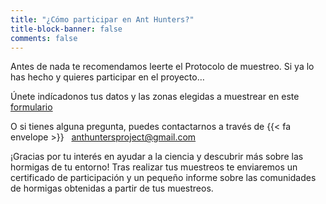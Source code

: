 ```yaml
---
title: "¿Cómo participar en Ant Hunters?"
title-block-banner: false
comments: false
---
```


Antes de nada te recomendamos leerte el Protocolo de muestreo. Si ya lo has hecho y quieres participar en el proyecto...

Únete indícadonos tus datos y las zonas elegidas a muestrear en este [formulario](https://forms.gle/FWMSMmFQp17Zmj9g9)

O si tienes alguna pregunta, puedes contactarnos a través de {{< fa envelope >}}   [anthuntersproject\@gmail.com](mailto:anthuntersproject@gmail.com)

¡Gracias por tu interés en ayudar a la ciencia y descubrir más sobre las hormigas de tu entorno! Tras realizar tus muestreos te enviaremos un certificado de participación y un pequeño informe sobre las comunidades de hormigas obtenidas a partir de tus muestreos.
